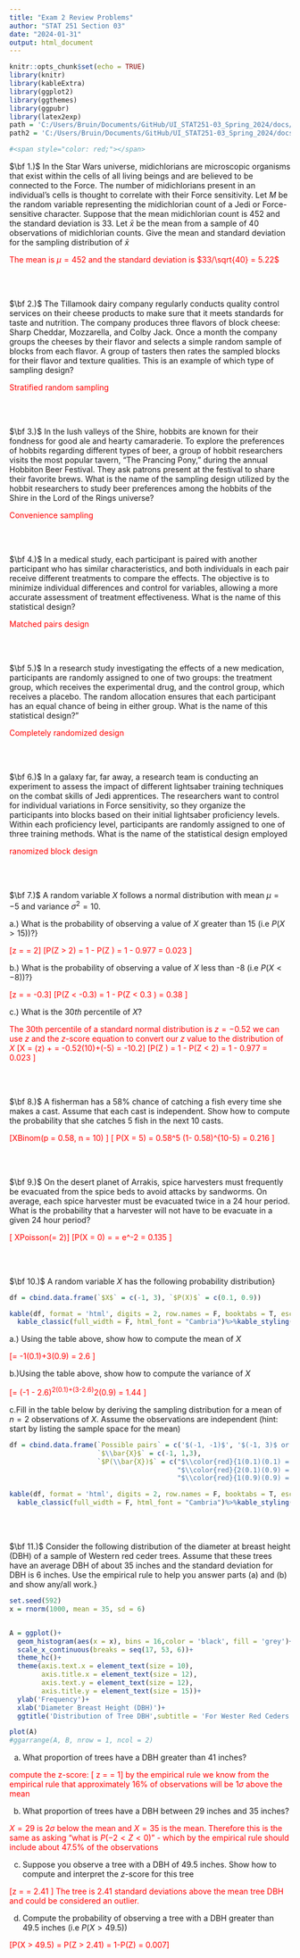```yaml
---
title: "Exam 2 Review Problems"
author: "STAT 251 Section 03"
date: "2024-01-31"
output: html_document
---
```


```r
knitr::opts_chunk$set(echo = TRUE)
library(knitr)
library(kableExtra)
library(ggplot2)
library(ggthemes)
library(ggpubr)
library(latex2exp)
path = 'C:/Users/Bruin/Documents/GitHub/UI_STAT251-03_Spring_2024/docs/Data/'
path2 = 'C:/Users/Bruin/Documents/GitHub/UI_STAT251-03_Spring_2024/docs/Data/'

#<span style="color: red;"></span>
```


$\bf 1.)$ In the Star Wars universe, midichlorians are microscopic organisms that exist within the cells of all living beings and are believed to be connected to the Force. The number of midichlorians present in an individual's cells is thought to correlate with their Force sensitivity. Let $M$ be the random variable representing the midichlorian count of a Jedi or Force-sensitive character. Suppose that the mean midichlorian count is $452$ and the standard deviation is $33$. Let $\bar{x}$ be the mean from a sample of 40 observations of midichlorian counts. Give the mean and standard deviation for the sampling distribution of $\bar{x}$

<span style="color: red;">The mean is $\mu = 452$ and the standard deviation is $33/\sqrt{40} = 5.22$</span>

<br>
<br>

$\bf 2.)$ The Tillamook dairy company regularly conducts quality control services on their cheese products to make sure that it meets standards for taste and nutrition. The company produces three flavors of block cheese: Sharp Cheddar, Mozzarella, and Colby Jack. Once a month the company groups the cheeses by their flavor and selects a simple random sample of blocks from each flavor. A group of tasters then rates the sampled blocks for their flavor and texture qualities. This is an example of which type of sampling design?

<span style="color: red;">Stratified random sampling</span>

<br>
<br>


$\bf 3.)$ In the lush valleys of the Shire, hobbits are known for their fondness for good ale and hearty camaraderie. To explore the preferences of hobbits regarding different types of beer, a group of hobbit researchers visits the most popular tavern, "The Prancing Pony," during the annual Hobbiton Beer Festival. They ask patrons present at the festival to share their favorite brews. What is the name of the sampling design utilized by the hobbit researchers to study beer preferences among the hobbits of the Shire in the Lord of the Rings universe?

<span style="color: red;">Convenience sampling</span>

<br>
<br>


$\bf 4.)$ In a medical study, each participant is paired with another participant who has similar characteristics, and both individuals in each pair receive different treatments to compare the effects. The objective is to minimize individual differences and control for variables, allowing a more accurate assessment of treatment effectiveness. What is the name of this statistical design?

<span style="color: red;">Matched pairs design</span>

<br>
<br>



$\bf 5.)$ In a research study investigating the effects of a new medication, participants are randomly assigned to one of two groups: the treatment group, which receives the experimental drug, and the control group, which receives a placebo. The random allocation ensures that each participant has an equal chance of being in either group. What is the name of this statistical design?"

<span style="color: red;">Completely randomized design</span>

<br>
<br>

$\bf 6.)$ In a galaxy far, far away, a research team is conducting an experiment to assess the impact of different lightsaber training techniques on the combat skills of Jedi apprentices. The researchers want to control for individual variations in Force sensitivity, so they organize the participants into blocks based on their initial lightsaber proficiency levels. Within each proficiency level, participants are randomly assigned to one of three training methods. What is the name of the statistical design employed

<span style="color: red;">ranomized block design</span>

<br>
<br>


$\bf 7.)$ A random variable $X$ follows a normal distribution with mean $\mu = -5$ and variance $\sigma^2 = 10$. 

  a.) What is the probability of observing a value of $X$ greater than 15 (i.e $P(X>15)$)?}
  
  <span style="color: red;">\[z = \frac{15 - (-5)}{10} = 2\]
  \[P(Z > 2) = 1 - P(Z \leq 2) = 1 - 0.977 = 0.023 \]</span>
  
  b.) What is the probability of observing a value of $X$ less than -8 (i.e $P(X<-8)$)?}

  <span style="color: red;">\[z = \frac{-8 - (-5)}{10} = -0.3\]
  \[P(Z < -0.3) = 1 - P(Z < 0.3 ) = 0.38 \]</span>
  
  c.) What is the $30th$ percentile of $X$?

  <span style="color: red;">The 30th percentile of a standard normal distribution is $z = -0.52$
  we can use $z$ and the $z$-score equation to convert our $z$ value to the distribution of $X$
  \[X = (z\sigma) + \mu = -0.52(10)+(-5) = -10.2\]
  \[P(Z \geq 2) = 1 - P(Z < 2) = 1 - 0.977 = 0.023 \]</span>
  
<br>
<br>


$\bf 8.)$ A fisherman has a $58\%$ chance of catching a fish every time she makes a cast. Assume that each cast is independent. Show how to compute the probability that she catches $5$ fish in the next $10$ casts. 

<span style="color: red;">\[X\sim Binom(p = 0.58, n = 10) \]
\[ P(X = 5) = \frac{10!}{5!(10 - 5)!} 0.58^5 (1- 0.58)^{10-5} = 0.216 \]</span>

<br>
<br>



$\bf 9.)$ On the desert planet of Arrakis, spice harvesters must frequently be evacuated from the spice beds to avoid attacks by sandworms. On average, each spice harvester must be evacuated twice in a 24 hour period. What is the probability that a harvester will not have to be evacuate in a given 24 hour period?

<span style="color: red;">\[ X\sim Poisson(\lambda = 2)\]
\[P(X = 0) = \frac{2^0 e^{-2}}{0!} = e^-2 = 0.135 \]</span>

<br>
<br>


$\bf 10.)$ A random variable $X$ has the following probability distribution}


```r
df = cbind.data.frame(`$X$` = c(-1, 3), `$P(X)$` = c(0.1, 0.9))

kable(df, format = 'html', digits = 2, row.names = F, booktabs = T, escape = T)%>%
  kable_classic(full_width = F, html_font = "Cambria")%>%kable_styling(bootstrap_options = 'striped')

```

  a.) Using the table above, show how to compute the mean of $X$
  
  <span style="color: red;">
  \[\mu = -1(0.1)+3(0.9) = 2.6 \]
  </span>
  
  b.)Using the table above, show how to compute the variance of $X$
  
  <span style="color: red;"> \[\mu = (-1 - 2.6)^2(0.1)+(3-2.6)^2(0.9) = 1.44 \]</span>
  
  c.Fill in the table below by deriving the sampling distribution for a mean of $n=2$ observations of $X$. Assume the observations are independent (hint: start by listing the sample space for the mean)

```r
df = cbind.data.frame(`Possible pairs` = c('$(-1, -1)$', '$(-1, 3)$ or $(3, -1)$', '$(3,3)$'), 
                      `$\\bar{X}$` = c(-1, 1,3), 
                      `$P(\\bar{X})$` = c("$\\color{red}{1(0.1)(0.1) = 0.01}$", 
                                          "$\\color{red}{2(0.1)(0.9) = 0.18}$",
                                          "$\\color{red}{1(0.9)(0.9) = 0.81}$"))

kable(df, format = 'html', digits = 2, row.names = F, booktabs = T, escape = T)%>%
  kable_classic(full_width = F, html_font = "Cambria")%>%kable_styling(bootstrap_options = 'striped')

```



<br>
<br>



$\bf 11.)$ Consider the following distribution of the diameter at breast height (DBH) of a sample of Western red ceder trees. Assume that these trees have an average DBH of about $35$ inches and the standard deviation for DBH is $6$ inches. Use the empirical rule to help you answer parts (a) and (b) and show any/all work.}

```r
set.seed(592)
x = rnorm(1000, mean = 35, sd = 6)


A = ggplot()+
  geom_histogram(aes(x = x), bins = 16,color = 'black', fill = 'grey')+
  scale_x_continuous(breaks = seq(17, 53, 6))+
  theme_hc()+
  theme(axis.text.x = element_text(size = 10),
        axis.title.x = element_text(size = 12),
        axis.text.y = element_text(size = 12),
        axis.title.y = element_text(size = 15))+
  ylab('Frequency')+
  xlab('Diameter Breast Height (DBH)')+
  ggtitle('Distribution of Tree DBH',subtitle = 'For Wester Red Ceders')

plot(A)
#ggarrange(A, B, nrow = 1, ncol = 2)

```


  a. What proportion of trees have a DBH greater than 41 inches?
  
  <span style="color: red;">compute the z-score: 
  \[ z = \frac{41- 35}{6} = 1\]
  by the empirical rule we know from the empirical rule that approximately $16\%$ of observations will be $1\sigma$ above the mean</span>

  b. What proportion of trees have a DBH between 29 inches and 35 inches?
  
  <span style="color: red;">$X = 29$ is $2\sigma$ below the mean and $X = 35$ is the mean. Therefore this is the same as asking "what is $P(-2 < Z < 0)$" - which by the empirical rule should include about $47.5\%$ of the observations </span>

  c. Suppose you observe a tree with a DBH of 49.5 inches. Show how to compute and interpret the $z$-score for this tree
  
  <span style="color: red;">\[z = \frac{49.5 - 35}{6} = 2.41 \] The tree is 2.41 standard deviations above the mean tree DBH and could be considered an outlier.</span>
  
  d. Compute the probability of observing a tree with a DBH greater than 49.5 inches (i.e $P(X > 49.5)$)
  
  <span style="color: red;">\[P(X > 49.5) = P(Z > 2.41) = 1-P(Z\leq 2.41) = 0.007\]</span>

